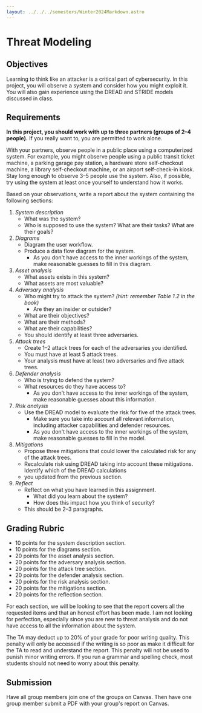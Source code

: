 ```yaml
---
layout: ../../../semesters/Winter2024Markdown.astro
---
```


# Threat Modeling

## Objectives

Learning to think like an attacker is a critical part of cybersecurity. In this
project, you will observe a system and consider how you might exploit it. You
will also gain experience using the DREAD and STRIDE models discussed in class.

## Requirements

**In this project, you should work with up to three partners (groups of 2–4
people).** If you really want to, you are permitted to work alone.

With your partners, observe people in a public place using a computerized
system. For example, you might observe people using a public transit ticket
machine, a parking garage pay station, a hardware store self-checkout machine, a
library self-checkout machine, or an airport self-check-in kiosk. Stay long
enough to observe 3–5 people use the system. Also, if possible, try using the
system at least once yourself to understand how it works.

Based on your observations, write a report about the system containing the
following sections:

1. _System description_
   - What was the system?
   - Who is supposed to use the system? What are their tasks? What are their
     goals?
2. _Diagrams_
   - Diagram the user workflow.
   - Produce a data flow diagram for the system.
     - As you don't have access to the inner workings of the system, make
       reasonable guesses to fill in this diagram.
3. _Asset analysis_
   - What assets exists in this system?
   - What assets are most valuable?
4. _Adversary analysis_
   - Who might try to attack the system? _(hint: remember Table 1.2 in the
     book)_
     - Are they an insider or outsider?
   - What are their objectives?
   - What are their methods?
   - What are their capabilities?
   - You should identify at least three adversaries.
5. _Attack trees_
   - Create 1–2 attack trees for each of the adversaries you identified.
   - You must have at least 5 attack trees.
   - Your analysis must have at least two adversaries and five attack trees.
6. _Defender analysis_
   - Who is trying to defend the system?
   - What resources do they have access to?
     - As you don't have access to the inner workings of the system, make
       reasonable guesses about this information.
7. _Risk analysis_
   - Use the DREAD model to evaluate the risk for five of the attack trees.
     - Make sure you take into account all relevant information, including
       attacker capabilities and defender resources.
     - As you don't have access to the inner workings of the system, make
       reasonable guesses to fill in the model.
8. _Mitigations_
   - Propose three mitigations that could lower the calculated risk for any of
     the attack trees.
   - Recalculate risk using DREAD taking into account these mitigations.
     Identify which of the DREAD calculations
   - you updated from the previous section.
9. _Reflect_
   - Reflect on what you have learned in this assignment.
     - What did you learn about the system?
     - How does this impact how you think of security?
   - This should be 2–3 paragraphs.

## Grading Rubric

- 10 points for the system description section.
- 10 points for the diagrams section.
- 20 points for the asset analysis section.
- 20 points for the adversary analysis section.
- 20 points for the attack tree section.
- 20 points for the defender analysis section.
- 20 points for the risk analysis section.
- 20 points for the mitigations section.
- 20 points for the reflection section.

For each section, we will be looking to see that the report covers all the
requested items and that an honest effort has been made. I am not looking for
perfection, especially since you are new to threat analysis and do not have
access to all the information about the system.

The TA may deduct up to 20% of your grade for poor writing quality. This penalty
will only be accessed if the writing is so poor as make it difficult for the TA
to read and understand the report. This penalty will not be used to punish minor
writing errors. If you run a grammar and spelling check, most students should
not need to worry about this penalty.

## Submission

Have all group members join one of the groups on Canvas. Then have one group
member submit a PDF with your group's report on Canvas.
